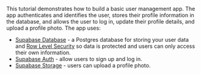 This tutorial demonstrates how to build a basic user management app. The app authenticates and identifies the user, stores their profile information in the database, and allows the user to log in, update their profile details, and upload a profile photo. The app uses:

- [Supabase Database](/docs/guides/database) - a Postgres database for storing your user data and [Row Level Security](/docs/guides/auth#row-level-security) so data is protected and users can only access their own information.
- [Supabase Auth](/docs/guides/auth) - allow users to sign up and log in.
- [Supabase Storage](/docs/guides/storage) - users can upload a profile photo.
